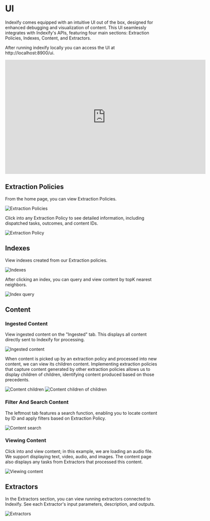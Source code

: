 # UI

Indexify comes equipped with an intuitive UI out of the box, designed for enhanced debugging and visualization of content. This UI seamlessly integrates with Indexify's APIs, featuring four main sections: Extraction Policies, Indexes, Content, and Extractors.

After running indexify locally you can access the UI at http://localhost:8900/ui.

<iframe width="650" height="370" src="https://www.youtube.com/embed/HBMk_SgU8Xc?si=3LEFAAIurqXXag3L" filename="YouTube video player" frameborder="0" allow="accelerometer; autoplay; clipboard-write; encrypted-media; gyroscope; picture-in-picture; web-share" allowfullscreen></iframe>

## Extraction Policies

From the home page, you can view Extraction Policies.

![Extraction Policies](/images/ui-extraction-policies.png)

Click into any Extraction Policy to see detailed information, including dispatched tasks, outcomes, and content IDs.

![Extraction Policy](/images/ui-extraction-policy.png)

## Indexes

View indexes created from our Extraction policies.

![Indexes](/images/ui-indexes.png)

After clicking an index, you can query and view content by topK nearest neighbors.

![Index query](/images/ui-search-indexes.png)

## Content

### Ingested Content

View ingested content on the "Ingested" tab. This displays all content directly sent to Indexify for processing.

![Ingested content](/images/ui-content-ingested.png)

When content is picked up by an extraction policy and processed into new content, we can view its children content. Implementing extraction policies that capture content generated by other extraction policies allows us to display children of children, identifying content produced based on those precedents.

![Content children](/images/ui-content-graph1.png)
![Content children of children](/images/ui-content-graph2.png)

### Filter And Search Content

The leftmost tab features a search function, enabling you to locate content by ID and apply filters based on Extraction Policy.

![Content search](/images/ui-content-search.png)

### Viewing Content

Click into and view content; in this example, we are loading an audio file. We support displaying text, video, audio, and images. The content page also displays any tasks from Extractors that processed this content.

![Viewing content](/images/ui-content.png)

## Extractors

In the Extractors section, you can view running extractors connected to Indexify. See each Extractor's input parameters, description, and outputs.

![Extractors](/images/ui-extractors.png)
